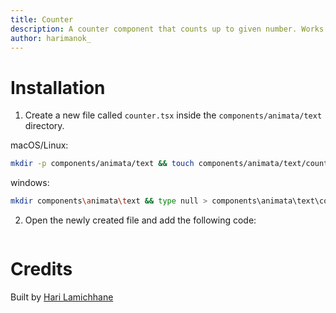 ```yaml
---
title: Counter
description: A counter component that counts up to given number. Works with both increment and decrement.
author: harimanok_
---
```


<ComponentPreview name="text-counter--docs" />

# Installation

1. Create a new file called `counter.tsx` inside the `components/animata/text` directory.

macOS/Linux:

```bash
mkdir -p components/animata/text && touch components/animata/text/counter.tsx
```

windows:

```bash
mkdir components\animata\text && type null > components\animata\text\counter.tsx
```

2. Open the newly created file and add the following code:

```jsx file=<rootDir>/animata/text/counter.tsx

```

# Credits

Built by [Hari Lamichhane](https://github.com/hari)
